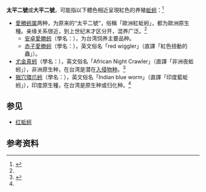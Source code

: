 '''太平二號'''或'''大平二號'''，可能指以下體色相近呈現紅色的养殖[[蚯蚓|蚯蚓]]：<ref name="pansci">{{cite web |title=你說的太平二號紅蚯蚓到底是哪種？——太平二號與牠們的產地（一） |url=https://pansci.asia/archives/107996 |website=PanSci 泛科學 |language=zh-TW |access-date=2022-05-22 |archive-date=2022-05-22 |archive-url=https://web.archive.org/web/20220522014041/https://pansci.asia/archives/107996 }}</ref>

* [[愛勝蚓属|愛勝蚓属]]两种，为原来的“太平二號”，俗稱「歐洲紅蚯蚓」，都为歐洲原生種。亲缘关系很近，到上世纪末才区分开，混养广泛。<ref name="pansci"/>
**[[安卓愛勝蚓|安卓愛勝蚓]]（學名：{{snamei|Eisenia andrei}}），为台湾饲养主要品种。
**[[赤子愛勝蚓|赤子愛勝蚓]]（學名：{{snamei|Eisenia fetida}}），英文俗名「red wiggler」（直譯「紅色扭動的蟲」）。
*[[尤金真蚓|尤金真蚓]]（學名：{{snamei|Eudrilus eugeniae}}），英文俗名「African Night Crawler」（直譯「非洲夜蚯蚓」），非洲原生种，在台湾是潜在[[入侵物种|入侵物种]]。<ref name="newsmarket">{{cite web |title=並非蚯蚓就是好 外來蚯蚓大量混養 引發生態衝擊 |url=https://www.newsmarket.com.tw/blog/89773/ |website=上下游News&Market |language=zh-TW |date=2016-11-22 |access-date=2022-05-22 |archive-date=2020-12-01 |archive-url=https://web.archive.org/web/20201201151902/https://www.newsmarket.com.tw/blog/89773/ }}</ref>
*[[掘穴環爪蚓|掘穴環爪蚓]]（學名：{{snamei|Perionyx excavatus}}），英文俗名「Indian blue worm」（直譯「印度藍蚯蚓」），印度原生種，在台湾是原生种或归化种。<ref name="newsmarket"/>

== 参见 ==
* [[红蚯蚓|红蚯蚓]]

== 参考资料 ==
{{reflist}}

{{消歧義|cat=四字消歧義}}